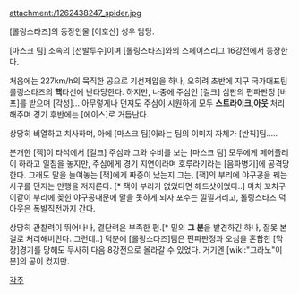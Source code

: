 attachment:/1262438247_spider.jpg

[롤링스타즈]의 등장인물 [이호산] 성우 담당.

[마스크 팀] 소속의 [선발투수]이며 [롤링스타즈]와의 스페이스리그 16강전에서 등장한다.

처음에는 227km/h의 묵직한 공으로 기선제압을 하나, 오히려 초반에 지구 국가대표팀
롤링스타즈의 '''핵'''타선에 난타당한다. 하지만, 나중에 주심인 [컬크] 심판의 편파판정 [버프]를 받으며 [각성]... 아무렇게나 던져도 주심이 시원하게 모두 '''스트라이크''','''아웃''' 처리해주며 경기 후반에는 [에이스]로 거듭난다.

상당히 비열하고 치사하며, 아에 [마스크 팀]이라는 팀의 이미지 자체가 [반칙]팀.....

분개한 [잭]이 타석에서 [컬크] 주심과 그와 수비를 보는 [마스크 팀] 모두에게 페어플레이 하라고 일침을 놓지만, 주심에게 경기 지연이라며 호루라기라는 [음파병기]에 공격당한다. 그래도 말을 늘여놓는 [잭]에게 짜증이 났는지 그는, [잭]의 부리에 야구공을 꿰는 사구를 던지는 만행을 저지른다. [* 잭이 부리가 없었다면 헤드샷이었다..] 마치 꼬치구이같이 부리에 꽂힌 야구공때문에 말을 못하게 되자 포수는 낄낄거리고, 롤링스타즈 덕아웃은 폭발직전까지 간다.

상당히 관찰력이 뛰어나나, 결단력은 부족한 편.[* 밑의 '''그 분'''을 발견하긴 하나, 잘못 본 걸로 처리해버린다. 그런데..] 덕분에 [롤링스타즈]팀은 편파판정과 오심을 혼합한 [막장]경기를 당해도 무사히 다음 8강전으로 올라갈 수 있었다. 거기엔 [wiki:"그라노"이 분]의 공이 컸지만.

[[각주]]



